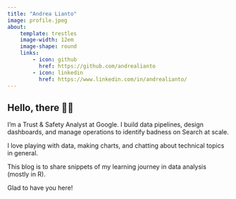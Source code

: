 ```yaml
---
title: "Andrea Lianto"
image: profile.jpeg
about:
    template: trestles
    image-width: 12em
    image-shape: round
    links:
        - icon: github
          href: https://github.com/andrealianto
        - icon: linkedin
          href: https://www.linkedin.com/in/andrealianto/
---
```


## Hello, there 👋🏼

I'm a Trust & Safety Analyst at Google. I build data pipelines, design dashboards, and manage operations to identify badness on Search at scale.

I love playing with data, making charts, and chatting about technical topics in general.

This blog is to share snippets of my learning journey in data analysis (mostly in R).

Glad to have you here!
